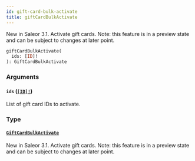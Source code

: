 ```yaml
---
id: gift-card-bulk-activate
title: giftCardBulkActivate
---
```


New in Saleor 3.1. Activate gift cards. Note: this feature is in a preview state and can be subject to changes at later point.

```graphql
giftCardBulkActivate(
  ids: [ID]!
): GiftCardBulkActivate

```

### Arguments

#### `ids` ([`[ID]!`](../../../developer/api-reference/scalars/id))

List of gift card IDs to activate.

### Type

#### [`GiftCardBulkActivate`](../../../developer/api-reference/objects/gift-card-bulk-activate)

New in Saleor 3.1. Activate gift cards. Note: this feature is in a preview state and can be subject to changes at later point.
